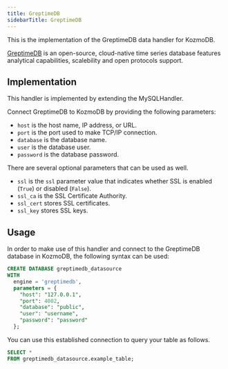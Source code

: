 ```yaml
---
title: GreptimeDB
sidebarTitle: GreptimeDB
---
```


This is the implementation of the GreptimeDB data handler for KozmoDB.

[GreptimeDB](https://greptime.com/) is an open-source, cloud-native time series database features analytical capabilities, scalebility and open protocols support.

## Implementation

This handler is implemented by extending the MySQLHandler.

Connect GreptimeDB to KozmoDB by providing the following parameters:

* `host` is the host name, IP address, or URL.
* `port` is the port used to make TCP/IP connection.
* `database` is the database name.
* `user` is the database user.
* `password` is the database password.

There are several optional parameters that can be used as well.

* `ssl` is the `ssl` parameter value that indicates whether SSL is enabled (`True`) or disabled (`False`).
* `ssl_ca` is the SSL Certificate Authority.
* `ssl_cert` stores SSL certificates.
* `ssl_key` stores SSL keys.

## Usage

In order to make use of this handler and connect to the GreptimeDB database in KozmoDB, the following syntax can be used:

```sql
CREATE DATABASE greptimedb_datasource
WITH
  engine = 'greptimedb',
  parameters = {
    "host": "127.0.0.1",
    "port": 4002,
    "database": "public",
    "user": "username",
    "password": "password"
  };
```

You can use this established connection to query your table as follows.

```sql
SELECT *
FROM greptimedb_datasource.example_table;
```
